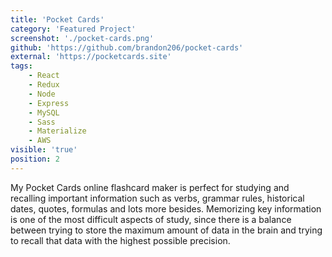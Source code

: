 ```yaml
---
title: 'Pocket Cards'
category: 'Featured Project'
screenshot: './pocket-cards.png'
github: 'https://github.com/brandon206/pocket-cards'
external: 'https://pocketcards.site'
tags:
    - React
    - Redux
    - Node
    - Express
    - MySQL
    - Sass
    - Materialize
    - AWS
visible: 'true'
position: 2
---
```


My Pocket Cards online flashcard maker is perfect for studying and recalling important information such as verbs, grammar rules, historical dates, quotes, formulas and lots more besides. Memorizing key information is one of the most difficult aspects of study, since there is a balance between trying to store the maximum amount of data in the brain and trying to recall that data with the highest possible precision.